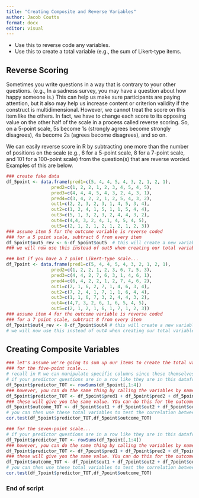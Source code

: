 ```yaml
---
title: "Creating Composite and Reverse Variables"
author: Jacob Coutts
format: docx
editor: visual
---
```


-   Use this to reverse code any variables.
-   Use this to create a total variable (e.g., the sum of Likert-type items.

## Reverse Scoring

Sometimes you write questions in a way that is contrary to your other questions. (e.g., In a sadness survey, you may have a question about how happy someone is.) This can help us make sure participants are paying attention, but it also may help us increase content or criterion validity if the construct is multidimensional. However, we cannot treat the score on this item like the others. In fact, we have to change each score to its opposing value on the other half of the scale in a process called reverse scoring. So, on a 5-point scale, 5s become 1s (strongly agrees become strongly disagrees), 4s become 2s (agrees become disagrees), and so on.

We can easily reverse score in R by subtracting one more than the number of positions on the scale (e.g., 6 for a 5-point scale, 8 for a 7-point scale, and 101 for a 100-point scale) from the question(s) that are reverse worded. Examples of this are below.

```r
### create fake data 
df_5point <- data.frame(pred1=c(5, 4, 4, 5, 4, 3, 2, 1, 2, 1),
                 pred2=c(1, 2, 2, 1, 2, 3, 4, 5, 4, 5),
                 pred3=c(4, 4, 4, 5, 4, 3, 2, 4, 3, 1),
                 pred4=c(3, 4, 2, 2, 1, 2, 5, 4, 3, 2),
                 out1=c(2, 2, 3, 2, 3, 1, 4, 5, 3, 4),
                 out2=c(1, 2, 4, 1, 5, 1, 1, 5, 4, 4),
                 out3=c(5, 1, 3, 2, 3, 2, 4, 4, 3, 2),
                 out4=c(4,4, 3, 2, 4, 1, 4, 5, 4, 5),
                 out5=c(2, 1, 2, 1, 2, 1, 2, 1, 2, 3))
### assume item 5 for the outcome variable is reverse coded
### for a 5 point scale, subtract 6 from every item
df_5point$out5_rev <- 6-df_5point$out5  # this will create a new variable called out5_rev that is the reverse score of out5
### we will now use this instead of out5 when creating our total variable

### but if you have a 7 point Likert-type scale...
df_7point <- data.frame(pred1=c(5, 4, 4, 5, 4, 3, 2, 1, 2, 1),
                 pred2=c(1, 2, 2, 1, 2, 3, 6, 7, 5, 3),
                 pred3=c(4, 4, 2, 7, 6, 3, 1, 4, 6, 1),
                 pred4=c(6, 4, 2, 2, 1, 2, 7, 4, 6, 2),
                 out1=c(2, 1, 6, 2, 7, 1, 4, 6, 3, 4),
                 out2=c(7, 2, 4, 1, 7, 1, 1, 6, 4, 4),
                 out3=c(1, 1, 6, 7, 3, 2, 4, 4, 3, 2),
                 out4=c(4,7, 3, 2, 6, 1, 6, 5, 4, 5),
                 out5=c(2, 1, 2, 1, 6, 1, 7, 1, 2, 3))
### assume item 4 for the outcome variable is reverse coded
### for a 7 point scale, subtract 8 from every item
df_7point$out4_rev <- 8-df_7point$out4 # this will create a new variable called out4_rev that is the reverse score of out4
# we will now use this instead of out4 when creating our total variable
```

## Creating Composite Variables

```r
### let's assume we're going to sum up our items to create the total variable
### for the five-point scale...
# recall in R we can manipulate specific columns since these themselves are objects. There are multiple ways to do this...
# if your predictor questions are in a row like they are in this dataframe
df_5point$predictor_TOT <- rowSums(df_5point[,1:4])
### however, you can do the same thing by calling the variables by name...
df_5point$predictor_TOT <- df_5point$pred1 + df_5point$pred2 + df_5point$pred3 + df_5point$pred4
### these will give you the same value. YOu can do this for the outcome too, but REMEMBER we reverse coded the last outcome question so we can't use the first method
df_5point$outcome_TOT <- df_5point$out1 + df_5point$out2 + df_5point$out3 + df_5point$out4 + df_5point$out5_rev
# you can then use these total variables to test the correlation between your predictor and outcome
cor.test(df_5point$predictor_TOT,df_5point$outcome_TOT)

### for the seven-point scale...
# if your predictor questions are in a row like they are in this dataframe
df_7point$predictor_TOT <- rowSums(df_7point[,1:4])
### however, you can do the same thing by calling the variables by name...
df_7point$predictor_TOT <- df_7point$pred1 + df_7point$pred2 + df_7point$pred3 + df_7point$pred4
### these will give you the same value. YOu can do this for the outcome too, but REMEMBER we reverse coded the fourth outcome question so we can't use the first method
df_7point$outcome_TOT <- df_7point$out1 + df_7point$out2 + df_7point$out3 + df_7point$out4_rev + df_7point$out5
# you can then use these total variables to test the correlation between your predictor and outcome
cor.test(df_7point$predictor_TOT,df_7point$outcome_TOT)
```

### End of script

